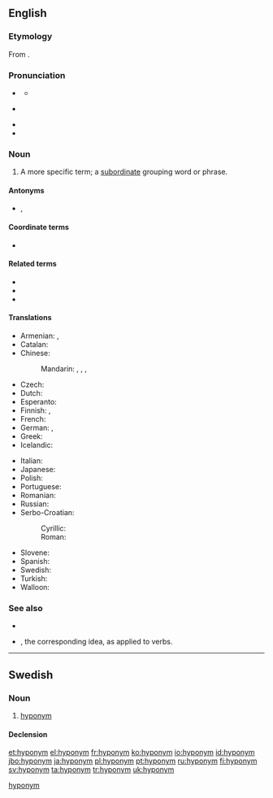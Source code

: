{{also|Hyponym}}
==English==

===Etymology===
From {{confix|en|hypo|t1=under|onym|t2=name; word}}.

===Pronunciation===
* {{a|UK}} {{IPA|/ˈhaɪpəʊ.nɪm/|/ˈhaɪpə.nɪm/|lang=en}}
**{{homophone|hypernym|lang=en}}
* {{a|US|Canada}} {{IPA|/ˈhaɪ.poʊ.nɪm/|/ˈhaɪpə.nɪm/|lang=en}}
* {{rhymes|ɪm|lang=en}}
* {{audio|En-ca-hyponym.ogg|Audio (Canada)|lang=en}}

===Noun===
{{en-noun}}

# {{lb|en|semantics}} A more specific term; a [[subordinate]] grouping word or phrase.
#: {{ux|en|Dog is a '''hyponym''' of animal.}}
#: {{ux|en|British is a '''hyponym''' of European.}}
#: {{ux|en|"A is a '''hyponym''' of B" means that "A is a type of B."}}

====Antonyms====
* {{l|en|hyperonym}}, {{l|en|hypernym}}

====Coordinate terms====
* {{l|en|meronym}}

====Related terms====
* {{l|en|hyponymic}}
* {{l|en|hyponymous}}
* {{l|en|hyponymy}}

====Translations====
{{trans-top|more specific word}}
* Armenian: {{t|hy|հիպոնիմ|sc=Armn}}, {{t|hy|ենթանիշ|sc=Armn}} {{qualifier|rare}}
* Catalan: {{t+|ca|hipònim|m}}
* Chinese:
*: Mandarin: {{t|cmn|下義詞|sc=Hani}}, {{t|cmn|下义词|tr=xiàyìcí|sc=Hani}}, {{t|cmn|下位詞|sc=Hani}}, {{t|cmn|下位词|tr=xiàwèicí|sc=Hani}}
* Czech: {{t+|cs|hyponymum|n}}
* Dutch: {{t+|nl|hyponiem|n}}
* Esperanto: {{t|eo|hiponimo}}
* Finnish: {{t+|fi|alakäsite}}, {{t+|fi|hyponyymi}}
* French: {{t+|fr|hyponyme|m}}
* German: {{t+|de|Unterbegriff|m}}, {{t+|de|Hyponym|n}}
* Greek: {{t+|el|υπώνυμο|n}}
* Icelandic: {{t+|is|undirheiti|n}}
{{trans-mid}}
* Italian: {{t+|it|iponimo|m}}
* Japanese: {{t|ja|下位語|tr=[[かいご]], kaigo}}
* Polish: {{t+|pl|hiponim|m-in}}
* Portuguese: {{t+|pt|hipónimo|m}}
* Romanian: {{t|ro|hiponim|n}}
* Russian: {{t+|ru|гипо́ним|m}}
* Serbo-Croatian:
*: Cyrillic: {{t|sh|хипо̀нӣм|m|sc=Cyrl}}
*: Roman: {{t+|sh|hipònīm|m}}
* Slovene: {{t|sl|podpomenka|f}}
* Spanish: {{t+|es|hipónimo|m}}
* Swedish: {{t+|sv|hyponym|c}}
* Turkish: {{t|tr|alt kavram}}
* Walloon: {{t|wa|dizotrin mot|m}}
{{trans-bottom}}

===See also===
* {{projectlink|wikipedia}}
* {{l|en|troponym}}, the corresponding idea, as applied to verbs.

----

==Swedish==

===Noun===
{{sv-noun|c}}

# [[#English|hyponym]]

====Declension====
{{sv-infl-noun-c-er}}

[[Category:sv:Semantics|hyponym]]

[[et:hyponym]]
[[el:hyponym]]
[[fr:hyponym]]
[[ko:hyponym]]
[[io:hyponym]]
[[id:hyponym]]
[[jbo:hyponym]]
[[ja:hyponym]]
[[pl:hyponym]]
[[pt:hyponym]]
[[ru:hyponym]]
[[fi:hyponym]]
[[sv:hyponym]]
[[ta:hyponym]]
[[tr:hyponym]]
[[uk:hyponym]]